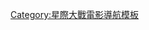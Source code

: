 {{navbox
| name = 星球大战：原力觉醒
| title = [[星際大戰後傳三部曲]]
| state = {{{state|autocollapse}}}
| listclass = hlist

| group1 = 人物
| list1 = <!-- In credits order -->
* [[韓·索羅]]
* [[路克·天行者]]
* [[莉亞公主|莉亞·歐嘉納]]
* [[凱羅·忍]]
* [[赫斯將軍]]
* [[芮 (星際大戰)|芮]]
* [[芬恩]]
* [[波·戴姆倫]]
* {{le|玛兹·卡纳塔|Maz Kanata}}
* [[C-3PO]]
* [[丘巴卡]]
* [[BB-8]]
* [[最高領導人史諾克]]
* {{le|法斯瑪隊長|Captain Phasma}}
* [[R2-D2]]
* [[阿克巴上將]]
* [[蘿絲·緹克]]
* [[帝國風暴兵]]
* [[白卜庭]]

| group2 = 船械
| list2 =
* [[千年隼号]]
* [[滅星者]]
* [[钛战机]]
* [[X翼战机]]

| group3 = 交通器
| list3 =
* [[步行机 (星球大战)|AT-AT]]
* [[Speeder bike]]

| group4 = 合作媒体
| list4 =
* {{le|星球大战：原力觉醒原声带|Star Wars: The Force Awakens (soundtrack)|原声带}}
* {{le|星球大战：余波|Aftermath (Star Wars novel)|余波}}
* {{le|星球大战：星海迷途|Lost Stars (novel)|星海迷途}}

| group5 = 组织势力
| list5 = 
* [[第一军团|第一势力]]
* [[新共和国]]

| group6 = 相关条目
| list6 = 
* [[List of box office records set by Star Wars: The Force Awakens|Box office records]]

}}<noinclude>
{{collapsible option}}

[[Category:星際大戰電影導航模板]]
</noinclude>